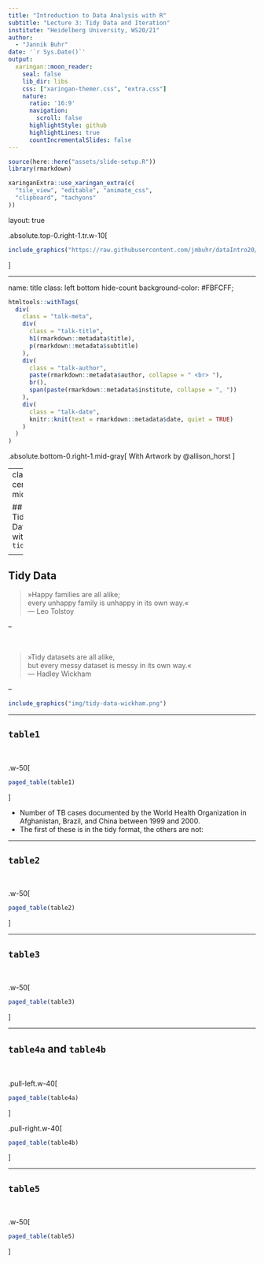 ```yaml
---
title: "Introduction to Data Analysis with R"
subtitle: "Lecture 3: Tidy Data and Iteration"
institute: "Heidelberg University, WS20/21"
author: 
  - "Jannik Buhr"
date: '`r Sys.Date()`'
output:
  xaringan::moon_reader:
    seal: false
    lib_dir: libs
    css: ["xaringan-themer.css", "extra.css"]
    nature:
      ratio: '16:9'
      navigation:
        scroll: false
      highlightStyle: github
      highlightLines: true
      countIncrementalSlides: false
---
```


```r
source(here::here("assets/slide-setup.R"))
library(rmarkdown)

xaringanExtra::use_xaringan_extra(c(
  "tile_view", "editable", "animate_css",
  "clipboard", "tachyons"
))
```

layout: true

.absolute.top-0.right-1.tr.w-10[
```r
include_graphics("https://raw.githubusercontent.com/jmbuhr/dataIntro20/master/images/hex.png")
```
]

---

name: title
class: left bottom hide-count
background-color: #FBFCFF;

```r
htmltools::withTags(
  div(
    class = "talk-meta",
    div(
      class = "talk-title",
      h1(rmarkdown::metadata$title),
      p(rmarkdown::metadata$subtitle)
    ),
    div(
      class = "talk-author",
      paste(rmarkdown::metadata$author, collapse = " <br> "),
      br(),
      span(paste(rmarkdown::metadata$institute, collapse = ", "))
    ),
    div(
      class = "talk-date",
      knitr::knit(text = rmarkdown::metadata$date, quiet = TRUE)
    )
  )
)
```

.absolute.bottom-0.right-1.mid-gray[
With Artwork by @allison_horst
]


---
class: center, middle 

## Tidy Data with `tidyr`

<a href="https://tidyr.tidyverse.org/">
```r
include_graphics("img/tidyr.png")
```
</a>

---

## Tidy Data

> »Happy families are all alike;<br>
  every unhappy family is unhappy in its own way.«<br>
  — Leo Tolstoy

--

<br>

> »Tidy datasets are all alike,<br>
  but every messy dataset is messy in its own way.«<br>
  — Hadley Wickham

--

```r
include_graphics("img/tidy-data-wickham.png")
```

---

## `table1`

<br>

.w-50[
```r
paged_table(table1)
```
]

- Number of TB cases documented by
  the World Health Organization in Afghanistan, Brazil,
  and China between 1999 and 2000.
- The first of these is in the tidy format, the others are not:

---

## `table2`

<br>

.w-50[
```r
paged_table(table2)
```
]

---

## `table3`

<br>

.w-50[
```r
paged_table(table3)
```
]

---

## `table4a` and `table4b`

<br>

.pull-left.w-40[
```r
paged_table(table4a)
```
]

.pull-right.w-40[
```r
paged_table(table4b)
```
]

---

## `table5`

<br>

.w-50[
```r
paged_table(table5)
```
]

